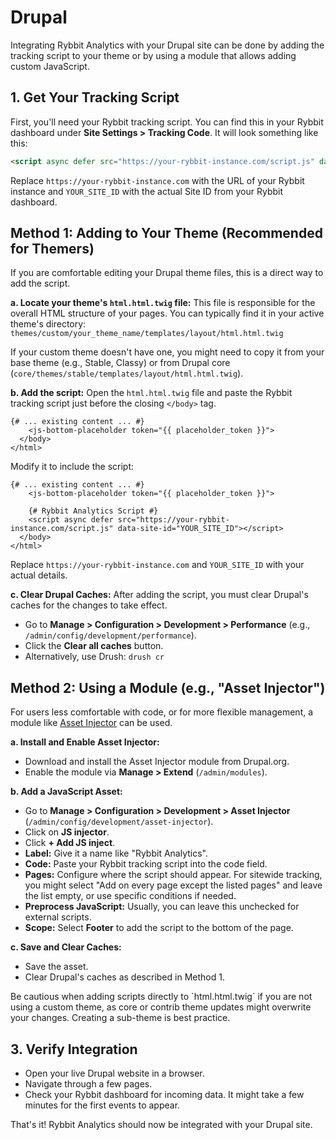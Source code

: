 
# Drupal

Integrating Rybbit Analytics with your Drupal site can be done by adding the tracking script to your theme or by using a module that allows adding custom JavaScript.

## 1. Get Your Tracking Script

First, you'll need your Rybbit tracking script. You can find this in your Rybbit dashboard under **Site Settings > Tracking Code**. It will look something like this:

```html
<script async defer src="https://your-rybbit-instance.com/script.js" data-site-id="YOUR_SITE_ID"></script>
```

Replace `https://your-rybbit-instance.com` with the URL of your Rybbit instance and `YOUR_SITE_ID` with the actual Site ID from your Rybbit dashboard.

## Method 1: Adding to Your Theme (Recommended for Themers)

If you are comfortable editing your Drupal theme files, this is a direct way to add the script.

**a. Locate your theme's `html.html.twig` file:**
This file is responsible for the overall HTML structure of your pages. You can typically find it in your active theme's directory:
`themes/custom/your_theme_name/templates/layout/html.html.twig`

If your custom theme doesn't have one, you might need to copy it from your base theme (e.g., Stable, Classy) or from Drupal core (`core/themes/stable/templates/layout/html.html.twig`).

**b. Add the script:**
Open the `html.html.twig` file and paste the Rybbit tracking script just before the closing `</body>` tag.

```twig
{# ... existing content ... #}
    <js-bottom-placeholder token="{{ placeholder_token }}">
  </body>
</html>
```

Modify it to include the script:

```twig
{# ... existing content ... #}
    <js-bottom-placeholder token="{{ placeholder_token }}">

    {# Rybbit Analytics Script #}
    <script async defer src="https://your-rybbit-instance.com/script.js" data-site-id="YOUR_SITE_ID"></script>
  </body>
</html>
```
Replace `https://your-rybbit-instance.com` and `YOUR_SITE_ID` with your actual details.

**c. Clear Drupal Caches:**
After adding the script, you must clear Drupal's caches for the changes to take effect.
- Go to **Manage > Configuration > Development > Performance** (e.g., `/admin/config/development/performance`).
- Click the **Clear all caches** button.
- Alternatively, use Drush: `drush cr`

## Method 2: Using a Module (e.g., "Asset Injector")

For users less comfortable with code, or for more flexible management, a module like [Asset Injector](https://www.drupal.org/project/asset_injector) can be used.

**a. Install and Enable Asset Injector:**
- Download and install the Asset Injector module from Drupal.org.
- Enable the module via **Manage > Extend** (`/admin/modules`).

**b. Add a JavaScript Asset:**
- Go to **Manage > Configuration > Development > Asset Injector** (`/admin/config/development/asset-injector`).
- Click on **JS injector**.
- Click **+ Add JS inject**.
- **Label:** Give it a name like "Rybbit Analytics".
- **Code:** Paste your Rybbit tracking script into the code field.
- **Pages:** Configure where the script should appear. For sitewide tracking, you might select "Add on every page except the listed pages" and leave the list empty, or use specific conditions if needed.
- **Preprocess JavaScript:** Usually, you can leave this unchecked for external scripts.
- **Scope:** Select **Footer** to add the script to the bottom of the page.

**c. Save and Clear Caches:**
- Save the asset.
- Clear Drupal's caches as described in Method 1.

<Callout type="warning">
  Be cautious when adding scripts directly to `html.html.twig` if you are not using a custom theme, as core or contrib theme updates might overwrite your changes. Creating a sub-theme is best practice.
</Callout>

## 3. Verify Integration

- Open your live Drupal website in a browser.
- Navigate through a few pages.
- Check your Rybbit dashboard for incoming data. It might take a few minutes for the first events to appear.

That's it! Rybbit Analytics should now be integrated with your Drupal site.